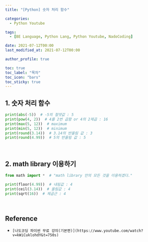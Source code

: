 ```yaml
---
title: "[Python] 숫자 처리 함수"

categories:
  - Python Youtube

tags:
  - [BE Language, Python Lang, Python Youtube, NadoCoding]

date: 2021-07-12T00:00
last_modified_at: 2021-07-12T00:00

author_profile: true

toc: true
toc_label: "목차"
toc_icon: "bars"
toc_sticky: true
---
```


## 1. 숫자 처리 함수

```python
print(abs(-5))  # -5의 절댓값 : 5
print(pow(4, 2))  # 4를 2번 곱함 or 4의 2제곱 : 16
print(max(5, 12))  # maximum
print(min(5, 12))  # minimum
print(round(3.14))  # 3.14의 반올림 값 : 3
print(round(4.99))  # 5의 반올림 값 : 5
```

<br />

## 2. math library 이용하기

```python
from math import *  # "math library 안의 모든 것을 이용하겠다."

print(floor(4.99))  # 내림값 : 4
print(ceil(3.14))  # 올림값 : 4
print(sqrt(16))  # 제곱근 : 4
```

<br />

## Reference

- `[나도코딩 파이썬 무료 강의(기본편)](https://www.youtube.com/watch?v=kWiCuklohdY&t=750s)`
